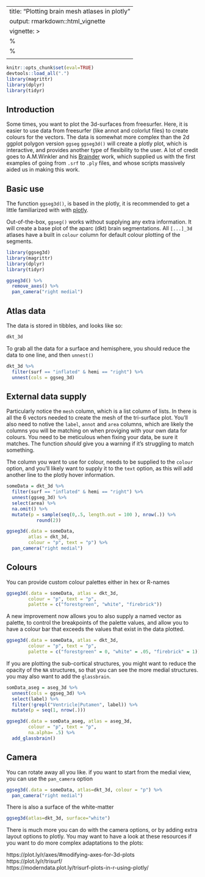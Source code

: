 ---
title: "Plotting brain mesh atlases in plotly"
output: rmarkdown::html_vignette
vignette: >
%\VignetteIndexEntry{Plotting brain mesh atlases in plotly}
  %\VignetteEngine{knitr::rmarkdown}
  \usepackage[utf8]{inputenc}
  ---
  
  ```r
knitr::opts_chunk$set(eval=TRUE)
devtools::load_all(".")
library(magrittr)
library(dplyr)
library(tidyr)
```

## Introduction
Some times, you want to plot the 3d-surfaces from freesurfer. Here, it is easier to use data from freesurfer (like annot and colorlut files) to create colours for the vectors. 
The data is somewhat more complex than the 2d ggplot polygon version `ggseg`
`ggseg3d()` will create a plotly plot, which is interactive, and provides another type of flexibility to the user. 
A lot of credit goes to A.M.Winkler and his [Brainder](https://brainder.org/) work, which supplied us with the first examples of going from `.srf` to `.ply` files, and whose scripts massively aided us in making this work.

## Basic use
The function `ggseg3d()`, is based in the plotly, it is recommended to get a little familiarized with with [plotly](https://plotly-book.cpsievert.me/). 

Out-of-the-box, `ggseg()` works without supplying any extra information. 
It will create a base plot of the aparc (dkt) brain segmentations.
All `[...]_3d` atlases have a built in `colour` column for default colour plotting of the segments.

```r
library(ggseg3d)
library(magrittr)
library(dplyr)
library(tidyr)
```
```r
ggseg3d() %>% 
  remove_axes() %>% 
  pan_camera("right medial")
```


## Atlas data
The data is stored in tibbles, and looks like so:
```r
dkt_3d
```

To grab all the data for a surface and hemisphere, you should reduce the data to one line, and then `unnest()`
```r
dkt_3d %>% 
  filter(surf == "inflated" & hemi == "right") %>% 
  unnest(cols = ggseg_3d)
```

## External data supply
Particularly notice the `mesh` column, which is a list column of lists. In there is all the 6 vectors needed to create the mesh of the tri-surface plot. 
You'll also need to notive the `label`, `annot` and `area` columns, which are likely the columns you will be matching on when proviging with your own data for colours. 
You need to be meticulous when fixing your data, be sure it matches.
The function _should_ give you a warning if it's struggling to match something. 

The column you want to use for colour, needs to be supplied to the `colour` option, and you'll likely want to supply it to the `text` option, as this will add another line to the plotly hover information.

```r
someData = dkt_3d %>% 
  filter(surf == "inflated" & hemi == "right") %>% 
  unnest(ggseg_3d) %>% 
  select(area) %>% 
  na.omit() %>% 
  mutate(p = sample(seq(0,.5, length.out = 100 ), nrow(.)) %>% 
           round(2)) 

ggseg3d(.data = someData, 
        atlas = dkt_3d,
        colour = "p", text = "p") %>% 
  pan_camera("right medial")
```

## Colours
<!-- You can also change the palette. Choose from ALL the paletteer palettes, just use their name. -->
<!-- ```{r,fig.width=5} -->
<!--   ggseg3d(.data = someData, atlas = dkt_3d, colour = "p", text = "p", palette = "berlin") -->
<!--   ggseg3d(.data = someData, atlas = dkt_3d, colour = "p", text = "p", palette = "RdBu") -->
<!--   ggseg3d(.data = someData, atlas = dkt_3d, colour = "p", text = "p", palette = "GrandBudapest1") -->
<!-- ``` -->

You can provide custom colour palettes either in hex or R-names
```r
ggseg3d(.data = someData, atlas = dkt_3d, 
        colour = "p", text = "p", 
        palette = c("forestgreen", "white", "firebrick"))
```

A new improvement now allows you to also supply a named vector as palette, to control the breakpoints of the palette values, and allow you to have a colour bar that exceeds the values that exist in the data plotted.
```r
ggseg3d(.data = someData, atlas = dkt_3d, 
        colour = "p", text = "p", 
        palette = c("forestgreen" = 0, "white" = .05, "firebrick" = 1))
```

If you are plotting the sub-cortical structures, you might want to reduce the opacity of the `NA` structures, so that you can see the more medial structures. you may also want to add the `glassbrain`.
```r
somData_aseg = aseg_3d %>% 
  unnest(cols = ggseg_3d) %>% 
  select(label) %>% 
  filter(!grepl("Ventricle|Putamen", label)) %>% 
  mutate(p = seq(1, nrow(.))) 

ggseg3d(.data = somData_aseg, atlas = aseg_3d, 
        colour = "p", text = "p", 
        na.alpha= .5) %>% 
  add_glassbrain()
```


## Camera
You can rotate away all you like. if you want to start from the medial view, you can use the `pan_camera` option
```r
ggseg3d(.data = someData, atlas=dkt_3d, colour = "p") %>% 
  pan_camera("right medial")
```

There is also a surface of the white-matter
```r
ggseg3d(atlas=dkt_3d, surface="white")
```

There is much more you can do with the camera options, or by adding extra layout options to plotly. 
You may want to have a look at these resources if you want to do more complex adaptations to the plots:

https://plot.ly/r/axes/#modifying-axes-for-3d-plots  
https://plot.ly/r/trisurf/  
https://moderndata.plot.ly/trisurf-plots-in-r-using-plotly/




